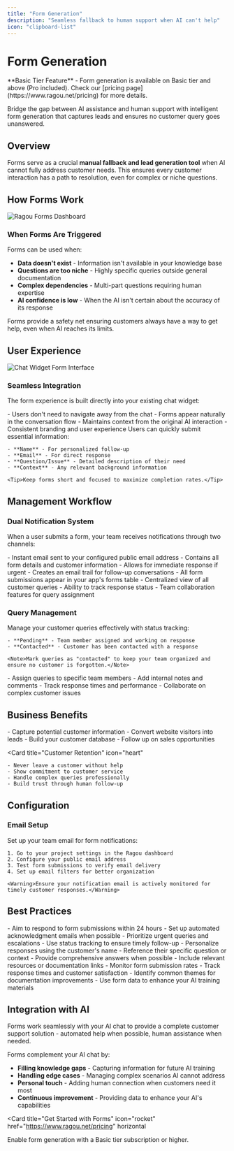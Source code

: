 ```yaml
---
title: "Form Generation"
description: "Seamless fallback to human support when AI can't help"
icon: "clipboard-list"
---
```


# Form Generation

<Note>
  **Basic Tier Feature** - Form generation is available on Basic tier and above (Pro included). Check our [pricing page](https://www.ragou.net/pricing) for more details.
</Note>

Bridge the gap between AI assistance and human support with intelligent form generation that captures leads and ensures no customer query goes unanswered.

## Overview

Forms serve as a crucial **manual fallback and lead generation tool** when AI cannot fully address customer needs. This ensures every customer interaction has a path to resolution, even for complex or niche questions.

## How Forms Work

<img src="/images/forms.jpeg" alt="Ragou Forms Dashboard" />

### When Forms Are Triggered

Forms can be used when:

- **Data doesn't exist** - Information isn't available in your knowledge base
- **Questions are too niche** - Highly specific queries outside general documentation
- **Complex dependencies** - Multi-part questions requiring human expertise
- **AI confidence is low** - When the AI isn't certain about the accuracy of its response

<Info>
  Forms provide a safety net ensuring customers always have a way to get help, even when AI reaches its limits.
</Info>

## User Experience

<img src="/images/form-widget.jpeg" alt="Chat Widget Form Interface" />

### Seamless Integration

The form experience is built directly into your existing chat widget:

<AccordionGroup>
  <Accordion icon="comments" title="Same Chat Interface">
    - Users don't need to navigate away from the chat
    - Forms appear naturally in the conversation flow
    - Maintains context from the original AI interaction
    - Consistent branding and user experience
  </Accordion>
  
  <Accordion icon="lightning-bolt" title="Quick Form Completion">
    Users can quickly submit essential information:
    
    - **Name** - For personalized follow-up
    - **Email** - For direct response
    - **Question/Issue** - Detailed description of their need
    - **Context** - Any relevant background information
    
    <Tip>Keep forms short and focused to maximize completion rates.</Tip>
  </Accordion>
</AccordionGroup>

## Management Workflow

### Dual Notification System

When a user submits a form, your team receives notifications through two channels:

<AccordionGroup>
  <Accordion icon="envelope" title="Email Notification">
    - Instant email sent to your configured public email address
    - Contains all form details and customer information
    - Allows for immediate response if urgent
    - Creates an email trail for follow-up conversations
  </Accordion>
  
  <Accordion icon="table" title="Forms Dashboard">
    - All form submissions appear in your app's forms table
    - Centralized view of all customer queries
    - Ability to track response status
    - Team collaboration features for query assignment
  </Accordion>
</AccordionGroup>

### Query Management

<AccordionGroup>
  <Accordion icon="check-square" title="Status Tracking">
    Manage your customer queries effectively with status tracking:
    
    - **Pending** - Team member assigned and working on response
    - **Contacted** - Customer has been contacted with a response
    
    <Note>Mark queries as "contacted" to keep your team organized and ensure no customer is forgotten.</Note>
  </Accordion>
  
  <Accordion icon="users" title="Team Collaboration">
    - Assign queries to specific team members
    - Add internal notes and comments
    - Track response times and performance
    - Collaborate on complex customer issues
  </Accordion>
</AccordionGroup>

## Business Benefits

<Columns cols={2}>
  <Card
    title="Lead Generation"
    icon="user-plus"
  >
    - Capture potential customer information
    - Convert website visitors into leads
    - Build your customer database
    - Follow up on sales opportunities
  </Card>
  
  <Card
    title="Customer Retention"
    icon="heart"
  >
    - Never leave a customer without help
    - Show commitment to customer service
    - Handle complex queries professionally
    - Build trust through human follow-up
  </Card>
</Columns>

## Configuration

### Email Setup

<AccordionGroup>
  <Accordion icon="gear" title="Configure Notifications">
    Set up your team email for form notifications:
    
    1. Go to your project settings in the Ragou dashboard
    2. Configure your public email address
    3. Test form submissions to verify email delivery
    4. Set up email filters for better organization
    
    <Warning>Ensure your notification email is actively monitored for timely customer responses.</Warning>
  </Accordion>
</AccordionGroup>


## Best Practices

<AccordionGroup>
  <Accordion icon="clock" title="Response Time">
    - Aim to respond to form submissions within 24 hours
    - Set up automated acknowledgment emails when possible
    - Prioritize urgent queries and escalations
    - Use status tracking to ensure timely follow-up
  </Accordion>
  
  <Accordion icon="message-circle" title="Quality Responses">
    - Personalize responses using the customer's name
    - Reference their specific question or context
    - Provide comprehensive answers when possible
    - Include relevant resources or documentation links
  </Accordion>
  
  <Accordion icon="chart-bar" title="Performance Tracking">
    - Monitor form submission rates
    - Track response times and customer satisfaction
    - Identify common themes for documentation improvements
    - Use form data to enhance your AI training materials
  </Accordion>
</AccordionGroup>

## Integration with AI

<Info>
  Forms work seamlessly with your AI chat to provide a complete customer support solution - automated help when possible, human assistance when needed.
</Info>

Forms complement your AI chat by:

- **Filling knowledge gaps** - Capturing information for future AI training
- **Handling edge cases** - Managing complex scenarios AI cannot address
- **Personal touch** - Adding human connection when customers need it most
- **Continuous improvement** - Providing data to enhance your AI's capabilities

<Card
  title="Get Started with Forms"
  icon="rocket"
  href="https://www.ragou.net/pricing"
  horizontal
>
  Enable form generation with a Basic tier subscription or higher.
</Card>
